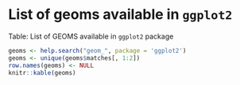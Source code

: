 # List of geoms available in `ggplot2`

Table: List of GEOMS available in `ggplot2` package
```r
geoms <- help.search("geom_", package = 'ggplot2')
geoms <- unique(geoms$matches[, 1:2])
row.names(geoms) <- NULL
knitr::kable(geoms)
```

